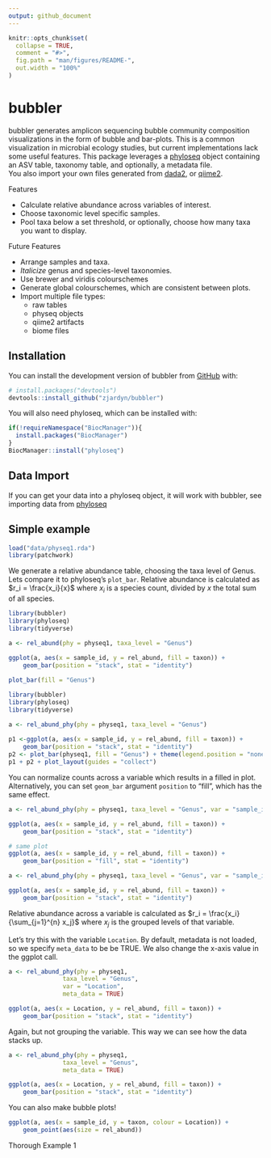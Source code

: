 ```yaml
---
output: github_document
---
```


<!-- README.md is generated from README.Rmd. Please edit that file -->

```r
knitr::opts_chunk$set(
  collapse = TRUE,
  comment = "#>",
  fig.path = "man/figures/README-",
  out.width = "100%"
)
```

# bubbler

<!-- badges: start -->
<!-- badges: end -->

bubbler generates amplicon sequencing bubble community composition visualizations in the form of bubble and bar-plots. This is a common visualization in microbial ecology studies, but current implementations lack some useful features.
This package leverages a [phyloseq](https://github.com/joey711/phyloseq) object containing an ASV table, taxonomy table, and optionally, a metadata file.  
You also import your own files generated from [dada2](https://github.com/benjjneb/dada2), or [qiime2](https://github.com/qiime2/qiime2).

Features

- Calculate relative abundance across variables of interest.  
- Choose taxonomic level  specific samples. 
- Pool taxa below a set threshold, or optionally, choose how many taxa you want to display. 

Future Features

- Arrange samples and taxa.
- *Italicize* genus and species-level taxonomies.
- Use brewer and viridis colourschemes
- Generate global colourschemes, which are consistent between plots.
- Import multiple file types:
    - raw tables
    - physeq objects
    - qiime2 artifacts
    - biome files

## Installation

You can install the development version of bubbler from [GitHub](https://github.com/) with:

``` r
# install.packages("devtools")
devtools::install_github("zjardyn/bubbler")
```

You will also need phyloseq, which can be installed with:

```r
if(!requireNamespace("BiocManager")){
  install.packages("BiocManager")
}
BiocManager::install("phyloseq")
```


## Data Import
If you can get your data into a phyloseq object, it will work with bubbler, see importing data from [phyloseq](https://joey711.github.io/phyloseq/import-data.html)


## Simple example
```r
load("data/physeq1.rda")
library(patchwork)
```

We generate a relative abundance table, choosing the taxa level of Genus. Lets compare it to phyloseq's `plot_bar`. Relative abundance is calculated as $r_i = \frac{x_i}{x}$ where $x_i$ is a species count, divided by $x$ the total sum of all species.


```r
library(bubbler)
library(phyloseq)
library(tidyverse)

a <- rel_abund(phy = physeq1, taxa_level = "Genus")
 
ggplot(a, aes(x = sample_id, y = rel_abund, fill = taxon)) +
    geom_bar(position = "stack", stat = "identity")

plot_bar(fill = "Genus")

```

```r
library(bubbler)
library(phyloseq)
library(tidyverse)

a <- rel_abund_phy(phy = physeq1, taxa_level = "Genus")
 
p1 <-ggplot(a, aes(x = sample_id, y = rel_abund, fill = taxon)) +
    geom_bar(position = "stack", stat = "identity")
p2 <- plot_bar(physeq1, fill = "Genus") + theme(legend.position = "none")
p1 + p2 + plot_layout(guides = "collect")
```
You can normalize counts across a variable which results in a filled in plot. Alternatively, you can set `geom_bar` argument `position` to "fill", which has
the same effect.

```r
a <- rel_abund_phy(phy = physeq1, taxa_level = "Genus", var = "sample_id")

ggplot(a, aes(x = sample_id, y = rel_abund, fill = taxon)) +
    geom_bar(position = "stack", stat = "identity")

# same plot
ggplot(a, aes(x = sample_id, y = rel_abund, fill = taxon)) +
    geom_bar(position = "fill", stat = "identity")
```

```r
a <- rel_abund_phy(phy = physeq1, taxa_level = "Genus", var = "sample_id")

ggplot(a, aes(x = sample_id, y = rel_abund, fill = taxon)) +
    geom_bar(position = "stack", stat = "identity")
```

Relative abundance across a variable is calculated as $r_i = \frac{x_i}{\sum_{j=1}^{n} x_j}$ where $x_j$ is the grouped levels of that variable.

Let's try this with the variable `Location`. By default, metadata is not loaded, so we specify `meta_data` to be be TRUE. We also change the x-axis value in the ggplot call. 
```r
a <- rel_abund_phy(phy = physeq1, 
               taxa_level = "Genus", 
               var = "Location",
               meta_data = TRUE)

ggplot(a, aes(x = Location, y = rel_abund, fill = taxon)) +
    geom_bar(position = "stack", stat = "identity")
```

Again, but not grouping the variable. This way we can see how the data stacks up.

```r
a <- rel_abund_phy(phy = physeq1, 
               taxa_level = "Genus", 
               meta_data = TRUE)

ggplot(a, aes(x = Location, y = rel_abund, fill = taxon)) +
    geom_bar(position = "stack", stat = "identity")
```

You can also make bubble plots! 
```r
ggplot(a, aes(x = sample_id, y = taxon, colour = Location)) +
    geom_point(aes(size = rel_abund))
```
Thorough Example 1



<!-- You'll still need to render `README.Rmd` regularly, to keep `README.md` up-to-date. `devtools::build_readme()` is handy for this. -->



<!-- In that case, don't forget to commit and push the resulting figure files, so they display on GitHub and CRAN. -->
